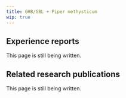 ---
title: GHB/GBL + Piper methysticum
wip: true
---

## Experience reports

This page is still being written.

## Related research publications

This page is still being written.

